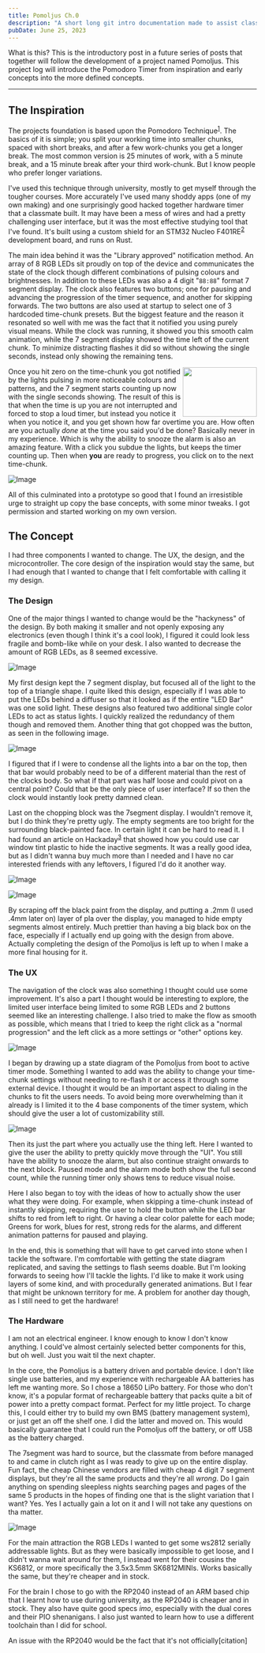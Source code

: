 ```yaml
---
title: Pomoljus Ch.0
description: "A short long git intro documentation made to assist classmates and myself to learn or relearn git"
pubDate: June 25, 2023
---
```



What is this? This is the introductory post in a future series of posts that together will follow the development of a project named Pomoljus. This project log will introduce the Pomodoro Timer from inspiration and early concepts into the more defined concepts.

---

## The Inspiration

The projects foundation is based upon the Pomodoro Technique<sup>[1]</sup>. The basics of it is simple; you split your working time into smaller chunks, spaced with short breaks, and after a few work-chunks you get a longer break. The most common version is 25 minutes of work, with a 5 minute break, and a 15 minute break after your third work-chunk. But I know people who prefer longer variations. 

I've used this technique through university, mostly to get myself through the tougher courses. More accurately I've used many shoddy apps (one of my own making) and one surprisingly good hacked together hardware timer that a classmate built. It may have been a mess of wires and had a pretty challenging user interface, but it was the most effective studying tool that I've found. It's built using a custom shield for an STM32 Nucleo F401RE<sup>[2]</sup> development board, and runs on Rust. 

The main idea behind it was the "Library approved" notification method. An array of 8 RGB LEDs sit proudly on top of the device and communicates the state of the clock though different combinations of pulsing colours and brightnesses. In addition to these LEDs was also a 4 digit "`88:88`" format 7 segment display. The clock also features two buttons; one for pausing and advancing the progression of the timer sequence, and another for skipping forwards. The two buttons are also used at startup to select one of 3 hardcoded time-chunk presets. But the biggest feature and the reason it resonated so well with me was the fact that it notified you using purely visual means. While the clock was running, it showed you this smooth calm animation, while the 7 segment display showed the time left of the current chunk. To minimize distracting flashes it did so without showing the single seconds, instead only showing the remaining tens. 

<img src="/images/Ch0/Ch0_1.png" width="150px" height="100px" align="right"/>

Once you hit zero on the time-chunk you got notified by the lights pulsing in more noticeable colours and patterns, and the 7 segment starts counting up now with the single seconds showing. The result of this is that when the time is up you are not interrupted and forced to stop a loud timer, but instead you notice it when you notice it, and you get shown how far overtime you are. How often are you actually *done* at the time you said you'd be done? Basically never in my experience. Which is why the ability to snooze the alarm is also an amazing feature. With a click you subdue the lights, but keeps the timer counting up. Then when **you** are ready to progress, you click on to the next time-chunk. 

![Image](/images/Ch0/Ch0_2.png)

All of this culminated into a prototype so good that I found an irresistible urge to straight up copy the base concepts, with some minor tweaks. I got permission and started working on my own version.

## The Concept

I had three components I wanted to change. The UX, the design, and the microcontroller. The core design of the inspiration would stay the same, but I had enough that I wanted to change that I felt comfortable with calling it my design. 

### The Design

One of the major things I wanted to change would be the "hackyness" of the design. By both making it smaller and not openly exposing any electronics (even though I think it's a cool look), I figured it could look less fragile and bomb-like while on your desk. I also wanted to decrease the amount of RGB LEDs, as 8 seemed excessive.

![Image](/images/Ch0/Ch0_3.png)

My first design kept the 7 segment display, but focused all of the light to the top of a triangle shape. I quite liked this design, especially if I was able to put the LEDs behind a diffuser so that it looked as if the entire "LED Bar" was one solid light. These designs also featured two additional single color LEDs to act as status lights. I quickly realized the redundancy of them though and removed them. Another thing that got chopped was the button, as seen in the following image. 

![Image](/images/Ch0/Ch0_4.png)

I figured that if I were to condense all the lights into a bar on the top, then that bar would probably need to be of a different material than the rest of the clocks body. So what if that part was half loose and could pivot on a central point? Could that be the only piece of user interface? If so then the clock would instantly look pretty damned clean. 

Last on the chopping block was the 7segment display. I wouldn't remove it, but I do think they're pretty ugly. The empty segments are too bright for the surrounding black-painted face. In certain light it can be hard to read it. I had found an article on Hackaday<sup>[3]</sup> that showed how you could use car window tint plastic to hide the inactive segments. It was a really good idea, but as I didn't wanna buy much more than I needed and I have no car interested friends with any leftovers, I figured I'd do it another way.

![Image](/images/Ch0/Ch0_8.png)

![Image](/images/Ch0/Ch0_9.png)

By scraping off the black paint from the display, and putting a .2mm (I used .4mm later on) layer of pla over the display, you managed to hide empty segments almost entirely. Much prettier than having a big black box on the face, especially if I actually end up going with the design from above. Actually completing the design of the Pomoljus is left up to when I make a more final housing for it.

### The UX 

The navigation of the clock was also something I thought could use some improvement. It's also a part I thought would be interesting to explore, the limited user interface being limited to some RGB LEDs and 2 buttons seemed like an interesting challenge. I also tried to make the flow as smooth as possible, which means that I tried to keep the right click as a "normal progression" and the left click as a more settings or "other" options key. 

![Image](/images/Ch0/Ch0_7.png)

I began by drawing up a state diagram of the Pomoljus from boot to active timer mode. Something I wanted to add was the ability to change your time-chunk settings without needing to re-flash it or access it through some external device. I thought it would be an important aspect to dialing in the chunks to fit the users needs. To avoid being more overwhelming than it already is I limited it to the 4 base components of the timer system, which should give the user a lot of customizability still.

![Image](/images/Ch0/Ch0_6.png)

Then its just the part where you actually use the thing left. Here I wanted to give the user the ability to pretty quickly move through the "UI". You still have the ability to snooze the alarm, but also continue straight onwards to the next block. Paused mode and the alarm mode both show the full second count, while the running timer only shows tens to reduce visual noise. 

Here I also began to toy with the ideas of how to actually show the user what they were doing. For example, when skipping a time-chunk instead of instantly skipping, requiring the user to hold the button while the LED bar shifts to red from left to right. Or having a clear color palette for each mode; Greens for work, blues for rest, strong reds for the alarms, and different animation patterns for paused and playing. 

In the end, this is something that will have to get carved into stone when I tackle the software. I'm comfortable with getting the state diagram replicated, and saving the settings to flash seems doable. But I'm looking forwards to seeing how I'll tackle the lights. I'd like to make it work using layers of some kind, and with procedurally generated animations. But I fear that might be unknown territory for me. A problem for another day though, as I still need to get the hardware!

### The Hardware

I am not an electrical engineer. I know enough to know I don't know anything. I could've almost certainly selected better components for this, but oh well. Just you wait til the next chapter. 

In the core, the Pomoljus is a battery driven and portable device. I don't like single use batteries, and my experience with rechargeable AA batteries has left me wanting more. So I chose a 18650 LiPo battery. For those who don't know, it's a popular format of rechargeable battery that packs quite a bit of power into a pretty compact format. Perfect for my little project. To charge this, I could either try to build my own BMS (battery management system), or just get an off the shelf one. I did the latter and moved on. This would basically guarantee that I could run the Pomoljus off the battery, or off USB as the battery charged. 

The 7segment was hard to source, but the classmate from before managed to and came in clutch right as I was ready to give up on the entire display. Fun fact, the cheap Chinese vendors are filled with cheap 4 digit 7 segment displays, but they're all the same products and they're all *wrong*. Do I gain anything on spending sleepless nights searching pages and pages of the same 5 products in the hopes of finding one that is the slight variation that I want? Yes. Yes I actually gain a lot on it and I will not take any questions on tha matter. 

![Image](/images/Ch0/Ch0_10.png)

For the main attraction the RGB LEDs I wanted to get some ws2812 serially addressable lights. But as they were basically impossible to get loose, and I didn't wanna wait around for them, I instead went for their cousins the KS6812, or more specifically the 3.5x3.5mm SK6812MINIs. Works basically the same, but they're cheaper and in stock.

For the brain I chose to go with the RP2040 instead of an ARM based chip that I learnt how to use during university, as the RP2040 is cheaper and in stock. They also have quite good specs *imo*, especially with the dual cores and their PIO shenanigans. I also just wanted to learn how to use a different toolchain than I did for school.

An issue with the RP2040 would be the fact that it's not officially[citation]

[1]: https://francescocirillo.com/products/the-pomodoro-technique
[2]: https://www.st.com/en/evaluation-tools/nucleo-f401re.html
[3]: https://hackaday.com/2022/06/03/quick-tip-improves-seven-segment-led-visibility/
